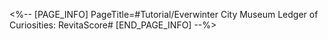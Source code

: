 <%-- [PAGE_INFO]
PageTitle=#Tutorial/Everwinter City Museum Ledger of Curiosities: RevitaScore#
[END_PAGE_INFO] --%>
{{Tutorial
|sort      = 801201
|title     = Everwinter City Museum Ledger of Curiosities: RevitaScore
|subtitle  = 
|type      = 
|about     = 
|image1    = Tutorial Everwinter City Museum Ledger of Curiosities RevitaScore 1.png{{subst:void|<!--$UPLOAD:<<SpriteOutput/TutorialPic/TutorialPage_801201.png>-<Tutorial Everwinter City Museum Ledger of Curiosities RevitaScore 1.png>>}}
|text1     = The museum's {{Color|h|nobold=1|Revitalization Stage}} and obtained {{Color|h|nobold=1|RevitaScore}} are shown here
|image2    = Tutorial Everwinter City Museum Ledger of Curiosities RevitaScore 2.png{{subst:void|<!--$UPLOAD:<<SpriteOutput/TutorialPic/TutorialPage_801203.png>-<Tutorial Everwinter City Museum Ledger of Curiosities RevitaScore 2.png>>}}
|text2     = Management benefits are influenced by three {{Color|h|nobold=1|parameters}}. The higher the museum is ranked, the more benefits it will bring in.
}}